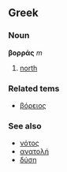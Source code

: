 ==Greek==
===Noun===
'''βορράς''' ''m''

# [[north]]

===Related tems===
*[[βόρειος]]

===See also===
*[[νότος]]
*[[ανατολή]]
*[[δύση]]